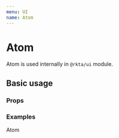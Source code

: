 ```yaml
---
menu: UI
name: Atom
---
```



# Atom

Atom is used internally in `@rkta/ui` module.

## Basic usage

### Props

<Props of={Atom} />

### Examples

<Playground>
  <Atom css={{ color: '#c00' }} element="span">
    Atom
  </Atom>
</Playground>
